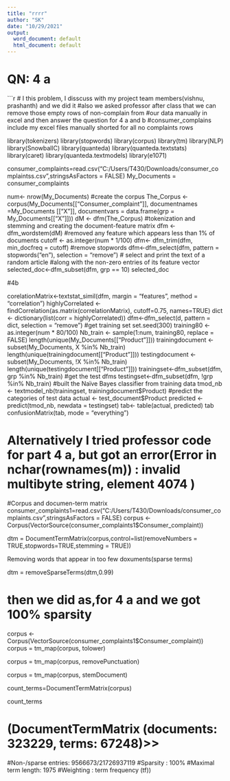 ---
title: "rrrr"
author: "SK"
date: "10/29/2021"
output:
  word_document: default
  html_document: default
---
# QN: 4 a
```{r}
# I this problem, I disscuss with my project team members(vishnu, prashanth) and we did it 
#also we asked professor after class that we can remove those empty rows of non-complain from 
#our data manually in excel and then answer the question for 4 a and b
#consumer_complains include my excel files manually shorted for all no complaints rows

library(tokenizers)
library(stopwords)
library(corpus)
library(tm)
library(NLP)
library(SnowballC)
library(quanteda)
library(quanteda.textstats)
library(caret)
library(quanteda.textmodels)
library(e1071)

consumer_complaints=read.csv("C:/Users/T430/Downloads/consumer_complaintss.csv",stringsAsFactors = FALSE)
 My_Documents = consumer_complaints
 

 
num<- nrow(My_Documents)
#create the corpus
The_Corpus <- corpus(My_Documents[["Consumer_complaint"]], documentnames =My_Documents [["X"]],
                   documentvars = data.frame(grp = My_Documents[["X"]]))
dM <- dfm(The_Corpus)
#tokenization and stemming and creating the document-feature matrix
dfm <- dfm_wordstem(dM)
#removed any feature which appears less than 1% of documents
cutoff <- as.integer(num * 1/100)
dfm<- dfm_trim(dfm, min_docfreq = cutoff)
#remove stopwords
dfm<-dfm_select(dfm, pattern = stopwords("en"), selection = "remove")
# select and print the text of a random article
#along with the non-zero entries of its feature vector
selected_doc<-dfm_subset(dfm, grp == 10)
selected_doc

#4b

corelationMatrix<-textstat_simil(dfm, margin = "features", method = "correlation")
highlyCorrelated <- findCorrelation(as.matrix(correlationMatrix), cutoff=0.75, names=TRUE)
dict <- dictionary(list(corr = highlyCorrelated))
dfm<-dfm_select(d, pattern = dict, selection = "remove")
#get training set
set.seed(300)
training80 <- as.integer(num * 80/100)
Nb_train <- sample(1:num, training80, replace = FALSE)
length(unique(My_Documents[["Product"]]))
trainingdocument <- subset(My_Documents, X %in% Nb_train)
length(unique(trainingdocument[["Product"]]))
testingdocument <- subset(My_Documents, !X %in% Nb_train)
length(unique(testingdocument[["Product"]]))
trainingset<-dfm_subset(dfm, grp %in% Nb_train)
#get the test dfms
testingset<-dfm_subset(dfm, !grp %in% Nb_train)
#built the Naïve Bayes classifier from training data
tmod_nb <- textmodel_nb(trainingset, trainingdocument$Product)
#predict the categories of test data
actual <- test_document$Product
predicted <- predict(tmod_nb, newdata = testingset)
tab<- table(actual, predicted)
tab
confusionMatrix(tab, mode = "everything")



# Alternatively I tried professor code for part 4 a, but got an error(Error in nchar(rownames(m)) : invalid multibyte string, element 4074 )
#Corpus and documen-term matrix
consumer_complaints1=read.csv("C:/Users/T430/Downloads/consumer_complaints.csv",stringsAsFactors = FALSE)
corpus <- Corpus(VectorSource(consumer_complaints1$Consumer_complaint))

dtm = DocumentTermMatrix(corpus,control=list(removeNumbers = TRUE,stopwords=TRUE,stemming = TRUE))

Removing words that appear in too few  doxuments(sparse terms)

dtm = removeSparseTerms(dtm,0.99)


# then we did as,for 4 a and we got 100% sparsity

corpus <- Corpus(VectorSource(consumer_complaints1$Consumer_complaint))
corpus = tm_map(corpus, tolower)

corpus = tm_map(corpus, removePunctuation)

corpus = tm_map(corpus, stemDocument)

count_terms=DocumentTermMatrix(corpus)

count_terms

# (DocumentTermMatrix (documents: 323229, terms: 67248)>>
#Non-/sparse entries: 9566673/21726937119
#Sparsity           : 100%
#Maximal term length: 1975
#Weighting          : term frequency (tf))
